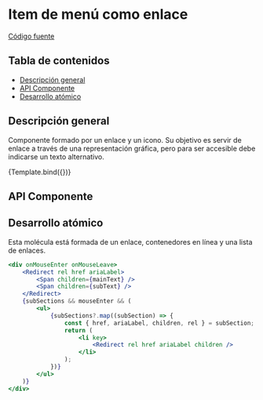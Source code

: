 
<Meta title="Molecules/MenuLink" component={MenuLink} />


# Item de menú como enlace

[Código fuente](https://github.com/SGDavid2719/DesignSystem/tree/master/src/stories/molecules/MenuLink)

## Tabla de contenidos

-   [Descripción general](#descripción-general)
-   [API Componente](#api-componente)
-   [Desarrollo atómico](#desarrollo-atómico)

## Descripción general

Componente formado por un enlace y un icono. Su objetivo es servir de enlace a través de una representación gráfica, pero para ser accesible debe indicarse un texto alternativo.

<Canvas>
    <Story
        name="Default"
        args={{
            href: "/?path=/story/pages-notfoundpage--default",
            ariaLabel: "ariaLabel",
            mainText: "Main text",
            subText: "Sub text",
            subSections: [
                {
                    href: "/?path=/story/pages-notfoundpage--default",
                    rel: "next",
                    ariaLabel: "ariaLabel",
                    children: "string1",
                },
                {
                    href: "/?path=/story/pages-notfoundpage--default",
                    rel: "next",
                    ariaLabel: "ariaLabel",
                    children: "string2",
                },
            ],
        }}
    >
        {Template.bind({})}
    </Story>
</Canvas>

## API Componente

<Props of={MenuLink} />

## Desarrollo atómico

Esta molécula está formada de un enlace, contenedores en línea y una lista de enlaces.

```jsx
<div onMouseEnter onMouseLeave>
    <Redirect rel href ariaLabel>
        <Span children={mainText} />
        <Span children={subText} />
    </Redirect>
    {subSections && mouseEnter && (
        <ul>
            {subSections?.map((subSection) => {
                const { href, ariaLabel, children, rel } = subSection;
                return (
                    <li key>
                        <Redirect rel href ariaLabel children />
                    </li>
                );
            })}
        </ul>
    )}
</div>
```
